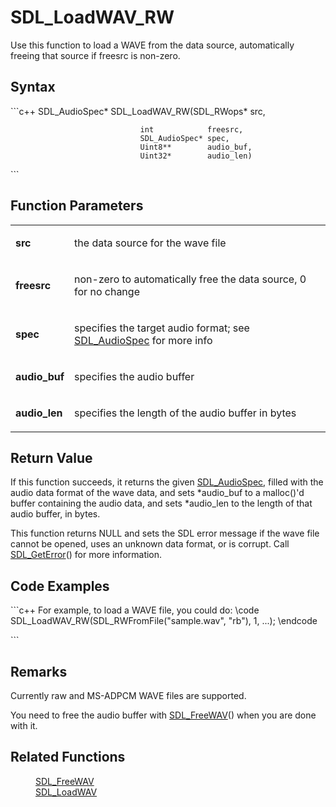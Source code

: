 <!-- pragma section-numbers off -->
<!-- pragma disable-camelcase -->

= SDL_LoadWAV_RW =
Use this function to load a WAVE from the data source, automatically freeing that source if freesrc is non-zero.


== Syntax ==
```c++
SDL_AudioSpec* SDL_LoadWAV_RW(SDL_RWops*     src,
                              int            freesrc,
                              SDL_AudioSpec* spec,
                              Uint8**        audio_buf,
                              Uint32*        audio_len)
```

== Function Parameters ==
{|
|'''src'''
|the data source for the wave file
|-
|'''freesrc'''
|non-zero to automatically free the data source, 0 for no change
|-
|'''spec'''
|specifies the target audio format; see [[SDL_AudioSpec]] for more info
|-
|'''audio_buf'''
|specifies the audio buffer
|-
|'''audio_len'''
|specifies the length of the audio buffer in bytes
|}

== Return Value ==
If this function succeeds, it returns the given [[SDL_AudioSpec]], filled with the audio data format of the wave data, and sets *audio_buf to a malloc()'d buffer containing the audio data, and sets *audio_len to the length of that audio buffer, in bytes.  

This function returns NULL and sets the SDL error message if the wave file cannot be opened, uses an unknown data format, or is corrupt.  Call [[SDL_GetError]]() for more information.  

== Code Examples ==
```c++
For example, to load a WAVE file, you could do:
\code
SDL_LoadWAV_RW(SDL_RWFromFile("sample.wav", "rb"), 1, ...);
\endcode

```

== Remarks ==
Currently raw and MS-ADPCM WAVE files are supported.

You need to free the audio buffer with [[SDL_FreeWAV]]() when you are done with it.

== Related Functions ==
:[[SDL_FreeWAV]]
:[[SDL_LoadWAV]]
